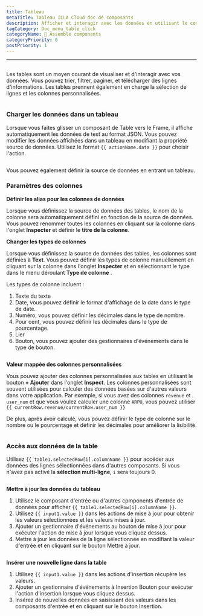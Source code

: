 ```yaml
---
title: Tableau
metaTitle: Tableau ILLA Cloud doc de composants
description: Afficher et interagir avec les données en utilisant le composant Tableau.
tagCategory: Doc_menu_table_click
categoryName: 🧬 Assemble components
categoryPriority: 6
postPriority: 1
---
```


* * *

## <Heading hidden>Table</Heading>

Les tables sont un moyen courant de visualiser et d'interagir avec vos données. Vous pouvez trier, filtrer, paginer, et télécharger des lignes d'informations. Les tables prennent également en charge la sélection de lignes et les colonnes personnalisées.

<img
  src='https://cdn.illacloud.com/official-website/img/docs/assemble/table.png'
  alt=""
/>

### Charger les données dans un tableau

Lorsque vous faites glisser un composant de Table vers le Frame, il affiche automatiquement les données de test au format JSON. Vous pouvez modifier les données affichées dans un tableau en modifiant la propriété source de données. Utilisez le format `{{ actionName.data }}` pour choisir l'action.

<img
  src='https://cdn.illacloud.com/official-website/img/docs/assemble/table1.png'
  alt=""
/>

Vous pouvez également définir la source de données en entrant un tableau.

### Paramètres des colonnes

**Définir les alias pour les colonnes de données**

Lorsque vous définissez la source de données des tables, le nom de la colonne sera automatiquement défini en fonction de la source de données. Vous pouvez renommer toutes les colonnes en cliquant sur la colonne dans l'onglet **Inspecter** et définir le **titre de la colonne**.

**Changer les types de colonnes**

Lorsque vous définissez la source de données des tables, les colonnes sont définies à **Text**. Vous pouvez définir les types de colonne manuellement en cliquant sur la colonne dans l'onglet **Inspecter** et en sélectionnant le type dans le menu déroulant **Type de colonne** .

Les types de colonne incluent :

1.  Texte du texte
2.  Date, vous pouvez définir le format d'affichage de la date dans le type de date.
3.  Numéro, vous pouvez définir les décimales dans le type de nombre.
4.  Pour cent, vous pouvez définir les décimales dans le type de pourcentage.
5.  Lier
6.  Bouton, vous pouvez ajouter des gestionnaires d'événements dans le type de bouton.

<img
  src='https://cdn.illacloud.com/official-website/img/docs/assemble/table2.png'
  alt=""
/>

**Valeur mappée des colonnes personnalisées**

Vous pouvez ajouter des colonnes personnalisées aux tables en utilisant le bouton **+ Ajouter** dans l'onglet **Inspect**. Les colonnes personnalisées sont souvent utilisées pour calculer des données basées sur d'autres valeurs dans votre application. Par exemple, si vous avez des colonnes `revenue` et `user_num` et que vous voulez calculer une colonne `ARPU`, vous pouvez utiliser `{{ currentRow.revenue/currentRow.user_num }}`

De plus, après avoir calculé, vous pouvez définir le type de colonne sur le nombre ou le pourcentage et définir les décimales pour améliorer la lisibilité.

<img
  src='https://cdn.illacloud.com/official-website/img/docs/assemble/table3.png'
  alt=""
/>

### Accès aux données de la table

Utilisez `{{ table1.selectedRow[i].columnName }}` pour accéder aux données des lignes sélectionnées dans d'autres composants. Si vous n'avez pas activé la **sélection multi-ligne**, `i` sera toujours 0.

<img
  src='https://cdn.illacloud.com/official-website/img/docs/assemble/table4.png'
  alt=""
/>

**Mettre à jour les données du tableau**

1.  Utilisez le composant d'entrée ou d'autres cpmponents d'entrée de données pour afficher `{{ table1.selectedRow[i].columnName }}`.
2.  Utilisez `{{ input1.value }}` dans les actions de mise à jour pour obtenir les valeurs sélectionnées et les valeurs mises à jour.
3.  Ajouter un gestionnaire d'événements au bouton de mise à jour pour exécuter l'action de mise à jour lorsque vous cliquez dessus.
4.  Mettre à jour les données de la ligne sélectionnée en modifiant la valeur d'entrée et en cliquant sur le bouton Mettre à jour.

<img
  src='https://cdn.illacloud.com/official-website/img/docs/assemble/table5.png'
  alt=""
/>

**Insérer une nouvelle ligne dans la table**

1.  Utilisez `{{ input1.value }}` dans les actions d'insertion récupère les valeurs.
2.  Ajouter un gestionnaire d'événements à Insertion Bouton pour exécuter l'action d'insertion lorsque vous cliquez dessus.
3.  Insérez de nouvelles données en saisissant des valeurs dans les composants d'entrée et en cliquant sur le bouton Insertion.

<img
  src='https://cdn.illacloud.com/official-website/img/docs/assemble/table6.png'
  alt=""
/>
